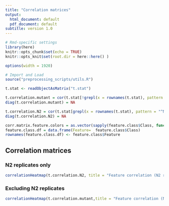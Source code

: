 ```yaml
---
title: "Correlation matrices"
output:
  html_document: default
  pdf_document: default
subtitle: version 1.0
---
```

  
```r
# Rmd-specific settings
library(here)
knitr::opts_chunk$set(echo = TRUE)
knitr::opts_knit$set(root.dir = here::here() )

options(width = 1920)

```

```r
# Import and Load
source("preprocessing_scripts/utils.R")

t.stat <- readObjectAsMatrix("t.stat") 

```


```r

t.correlation.mutant = cor(t.stat[!grepl(x = rownames(t.stat), pattern = "^N2"), ])
diag(t.correlation.mutant) = NA

t.correlation.N2 = cor(t.stat[grepl(x = rownames(t.stat), pattern = "^N2"), ])
diag(t.correlation.N2) = NA

corr.matrix.feature.colors = as.vector(sapply(feature.class$Class, function(x) as.character(feature.class.colormap[x])))
feature.class.df = data.frame(Feature=  feature.class$Class)
rownames(feature.class.df) <- feature.class$Feature
```

## Correlation matrices {.tabset}

### N2 replicates only
```r

correlationHeatmap(t.correlation.N2, title = "Feature correlation (N2 replicates)")
```

### Excluding N2 replicates
```r
correlationHeatmap(t.correlation.mutant,title = "Feature correlation (No N2 replicates)")
```
